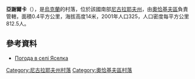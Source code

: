 {{coord|46|38|43|N|31|41|41|E|scale:100000|display=title}}

'''亞謝爾卡'''（{{lang-uk|Яселка}}），是[[烏克蘭|烏克蘭]]的村落，位於該國南部[[尼古拉耶夫州|尼古拉耶夫州]]，由[[奧恰基夫區|奧恰基夫區]]負責管轄，面積0.4平方公里，海拔高度14米，2001年人口325，人口密度每平方公里812.5人。

==參考資料==
* [http://weather.in.ua/ua/nikolaevskaja/29671 Погода в селі Яселка] {{Wayback|url=http://weather.in.ua/ua/nikolaevskaja/29671 |date=20160607071111 }}

[[Category:尼古拉耶夫州村落|Category:尼古拉耶夫州村落]]
[[Category:奧恰基夫區村落|Category:奧恰基夫區村落]]


{{Mykolaiv-geo-stub}}
